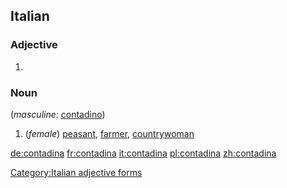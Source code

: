 ==Italian==

===Adjective===
{{head|it}} {{g|f}}

# {{feminine of|contadino|lang=it}}

===Noun===
{{it-noun|f}}  (''masculine'': [[contadino]])

# (''female'') [[peasant]], [[farmer]], [[countrywoman]]

[[Category:Italian adjective forms]]

[[de:contadina]]
[[fr:contadina]]
[[it:contadina]]
[[pl:contadina]]
[[zh:contadina]]